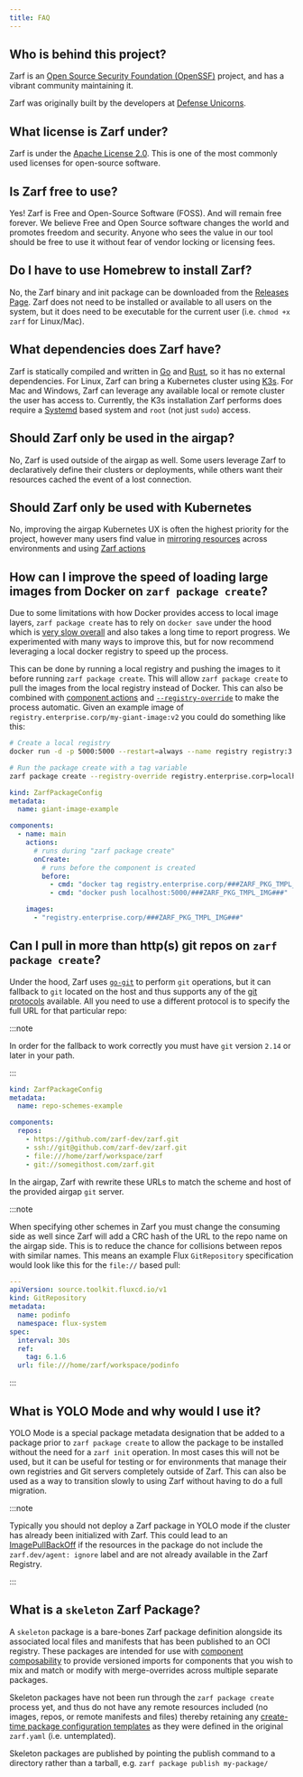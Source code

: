 ```yaml
---
title: FAQ
---
```


## Who is behind this project?

Zarf is an [Open Source Security Foundation (OpenSSF)](https://openssf.org/) project, and has a vibrant community maintaining it.

Zarf was originally built by the developers at [Defense Unicorns](https://www.defenseunicorns.com/).

## What license is Zarf under?

Zarf is under the [Apache License 2.0](https://github.com/zarf-dev/zarf/blob/main/LICENSE). This is one of the most commonly used licenses for open-source software.

## Is Zarf free to use?

Yes! Zarf is Free and Open-Source Software (FOSS). And will remain free forever. We believe Free and Open Source software changes the world and promotes freedom and security. Anyone who sees the value in our tool should be free to use it without fear of vendor locking or licensing fees.

## Do I have to use Homebrew to install Zarf?

No, the Zarf binary and init package can be downloaded from the [Releases Page](https://github.com/zarf-dev/zarf/releases). Zarf does not need to be installed or available to all users on the system, but it does need to be executable for the current user (i.e. `chmod +x zarf` for Linux/Mac).

## What dependencies does Zarf have?

Zarf is statically compiled and written in [Go](https://golang.org/) and [Rust](https://www.rust-lang.org/), so it has no external dependencies. For Linux, Zarf can bring a Kubernetes cluster using [K3s](https://k3s.io/). For Mac and Windows, Zarf can leverage any available local or remote cluster the user has access to. Currently, the K3s installation Zarf performs does require a [Systemd](https://en.wikipedia.org/wiki/Systemd) based system and `root` (not just `sudo`) access.

## Should Zarf only be used in the airgap?

No, Zarf is used outside of the airgap as well. Some users leverage Zarf to declaratively define their clusters or deployments, while others want their resources cached the event of a lost connection.

## Should Zarf only be used with Kubernetes

No, improving the airgap Kubernetes UX is often the highest priority for the project, however many users find value in [mirroring resources](commands/zarf_package_mirror-resources) across environments and using [Zarf actions](ref/actions)

## How can I improve the speed of loading large images from Docker on `zarf package create`?

Due to some limitations with how Docker provides access to local image layers, `zarf package create` has to rely on `docker save` under the hood which is [very slow overall](https://github.com/zarf-dev/zarf/issues/1214) and also takes a long time to report progress. We experimented with many ways to improve this, but for now recommend leveraging a local docker registry to speed up the process.

This can be done by running a local registry and pushing the images to it before running `zarf package create`. This will allow `zarf package create` to pull the images from the local registry instead of Docker. This can also be combined with [component actions](/ref/actions/) and [`--registry-override`](/commands/zarf_package_create/) to make the process automatic. Given an example image of `registry.enterprise.corp/my-giant-image:v2` you could do something like this:

```sh
# Create a local registry
docker run -d -p 5000:5000 --restart=always --name registry registry:3

# Run the package create with a tag variable
zarf package create --registry-override registry.enterprise.corp=localhost:5000 --set IMG=my-giant-image:v2
```

```yaml
kind: ZarfPackageConfig
metadata:
  name: giant-image-example

components:
  - name: main
    actions:
      # runs during "zarf package create"
      onCreate:
        # runs before the component is created
        before:
          - cmd: "docker tag registry.enterprise.corp/###ZARF_PKG_TMPL_IMG### localhost:5000/###ZARF_PKG_TMPL_IMG###"
          - cmd: "docker push localhost:5000/###ZARF_PKG_TMPL_IMG###"

    images:
      - "registry.enterprise.corp/###ZARF_PKG_TMPL_IMG###"
```

## Can I pull in more than http(s) git repos on `zarf package create`?

Under the hood, Zarf uses [`go-git`](https://github.com/go-git/go-git) to perform `git` operations, but it can fallback to `git` located on the host and thus supports any of the [git protocols](https://git-scm.com/book/en/v2/Git-on-the-Server-The-Protocols) available. All you need to use a different protocol is to specify the full URL for that particular repo:

:::note

In order for the fallback to work correctly you must have `git` version `2.14` or later in your path.

:::

```yaml
kind: ZarfPackageConfig
metadata:
  name: repo-schemes-example

components:
  repos:
    - https://github.com/zarf-dev/zarf.git
    - ssh://git@github.com/zarf-dev/zarf.git
    - file:///home/zarf/workspace/zarf
    - git://somegithost.com/zarf.git
```

In the airgap, Zarf with rewrite these URLs to match the scheme and host of the provided airgap `git` server.

:::note

When specifying other schemes in Zarf you must change the consuming side as well since Zarf will add a CRC hash of the URL to the repo name on the airgap side. This is to reduce the chance for collisions between repos with similar names. This means an example Flux `GitRepository` specification would look like this for the `file://` based pull:

```yaml
---
apiVersion: source.toolkit.fluxcd.io/v1
kind: GitRepository
metadata:
  name: podinfo
  namespace: flux-system
spec:
  interval: 30s
  ref:
    tag: 6.1.6
  url: file:///home/zarf/workspace/podinfo
```

:::

## What is YOLO Mode and why would I use it?

YOLO Mode is a special package metadata designation that be added to a package prior to `zarf package create` to allow the package to be installed without the need for a `zarf init` operation. In most cases this will not be used, but it can be useful for testing or for environments that manage their own registries and Git servers completely outside of Zarf. This can also be used as a way to transition slowly to using Zarf without having to do a full migration.

:::note

Typically you should not deploy a Zarf package in YOLO mode if the cluster has already been initialized with Zarf. This could lead to an [ImagePullBackOff](https://kubernetes.io/docs/concepts/containers/images/#imagepullbackoff) if the resources in the package do not include the `zarf.dev/agent: ignore` label and are not already available in the Zarf Registry.

:::

## What is a `skeleton` Zarf Package?

A `skeleton` package is a bare-bones Zarf package definition alongside its associated local files and manifests that has been published to an OCI registry. These packages are intended for use with [component composability](/ref/components) to provide versioned imports for components that you wish to mix and match or modify with merge-overrides across multiple separate packages.

Skeleton packages have not been run through the `zarf package create` process yet, and thus do not have any remote resources included (no images, repos, or remote manifests and files) thereby retaining any [create-time package configuration templates](/ref/values) as they were defined in the original `zarf.yaml` (i.e. untemplated).

Skeleton packages are published by pointing the publish command to a directory rather than a tarball, e.g. `zarf package publish my-package/`
